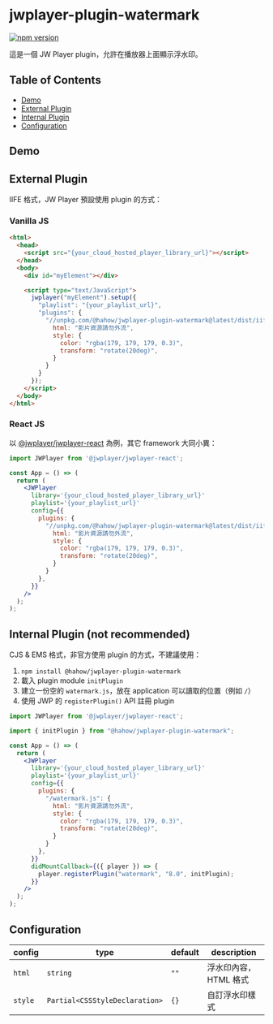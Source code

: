 
# jwplayer-plugin-watermark

[![npm version](https://badge.fury.io/js/@hahow%2Fjwplayer-plugin-watermark.svg)](https://badge.fury.io/js/@hahow%2Fjwplayer-plugin-watermark)

這是一個 JW Player plugin，允許在播放器上面顯示浮水印。

## Table of Contents

- [Demo](#demo)
- [External Plugin](#external-plugin)
- [Internal Plugin](#internal-plugin-not-recommended)
- [Configuration](#configuration)

## Demo

<Story id="watermark--watermark" />

## External Plugin

IIFE 格式，JW Player 預設使用 plugin 的方式：

### Vanilla JS

```html
<html>
  <head>
    <script src="{your_cloud_hosted_player_library_url}"></script>
  </head>
  <body>
    <div id="myElement"></div>

    <script type="text/JavaScript">
      jwplayer("myElement").setup({
        "playlist": "{your_playlist_url}",
        "plugins": {
          "//unpkg.com/@hahow/jwplayer-plugin-watermark@latest/dist/iife/watermark.js": {
            html: "影片資源請勿外流",
            style: {
              color: "rgba(179, 179, 179, 0.3)",
              transform: "rotate(20deg)",
            }
          }
        }
      });
    </script>
  </body>
</html>
```

### React JS

以 [@jwplayer/jwplayer-react](https://github.com/jwplayer/jwplayer-react) 為例，其它 framework 大同小異：

```jsx
import JWPlayer from '@jwplayer/jwplayer-react';

const App = () => (
  return (
    <JWPlayer
      library='{your_cloud_hosted_player_library_url}'
      playlist='{your_playlist_url}'
      config={{
        plugins: {
          "//unpkg.com/@hahow/jwplayer-plugin-watermark@latest/dist/iife/watermark.js": {
            html: "影片資源請勿外流",
            style: {
              color: "rgba(179, 179, 179, 0.3)",
              transform: "rotate(20deg)",
            }
          }
        },
      }}
    />
  );
);
```

## Internal Plugin (not recommended)

CJS & EMS 格式，非官方使用 plugin 的方式，不建議使用：

1. `npm install @hahow/jwplayer-plugin-watermark`
1. 載入 plugin module `initPlugin`
1. 建立一份空的 `watermark.js`，放在 application 可以讀取的位置（例如 `/`）
1. 使用 JWP 的 `registerPlugin()` API 註冊 plugin

```jsx
import JWPlayer from '@jwplayer/jwplayer-react';

import { initPlugin } from "@hahow/jwplayer-plugin-watermark";

const App = () => (
  return (
    <JWPlayer
      library='{your_cloud_hosted_player_library_url}'
      playlist='{your_playlist_url}'
      config={{
        plugins: {
          "/watermark.js": {
            html: "影片資源請勿外流",
            style: {
              color: "rgba(179, 179, 179, 0.3)",
              transform: "rotate(20deg)",
            }
          }
        },
      }}
      didMountCallback={({ player }) => {
        player.registerPlugin("watermark", "8.0", initPlugin);
      }}
    />
  );
);
```

## Configuration

| config  | type                           | default | description           |
| ------- | ------------------------------ | ------- | --------------------- |
| `html`  | `string`                       | `""`    | 浮水印內容，HTML 格式 |
| `style` | `Partial<CSSStyleDeclaration>` | `{}`    | 自訂浮水印樣式        |
